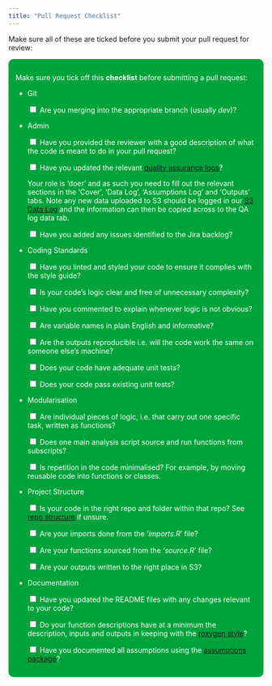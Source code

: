 ```yaml
---
title: "Pull Request Checklist"
---
```


Make sure all of these are ticked before you submit your pull request for review:

::: {style="background-color: #00a33b;
            color: white;
            padding: 1em;
            border-radius: 10px;"}
Make sure you tick off this **checklist** before submitting a pull request:

-   Git

    <input type="checkbox"> Are you merging into the appropriate branch (usually *dev*)?

-   Admin

    <input type="checkbox"> Have you provided the reviewer with a good description of what the code is meant to do in your pull request?

    <input type="checkbox"> Have you updated the relevant [quality assurance logs](https://defra.sharepoint.com/teams/Team1478/Extended%20Producer%20Responsibility%20for%20Packaging/Forms/AllItems.aspx?csf=1&web=1&e=77PIAm&xsdata=MDV8MDF8fGVmMDUxZTI0M2UzMDQyMGQxYjdkMDhkYmNlZjdmNmVhfDc3MGEyNDUwMDIyNzRjNjI5MGM3NGUzODUzN2YxMTAyfDB8MHw2MzgzMzEzMzY1OTc4Mzg3MTd8VW5rbm93bnxWR1ZoYlhOVFpXTjFjbWwwZVZObGNuWnBZMlY4ZXlKV0lqb2lNQzR3TGpBd01EQWlMQ0pRSWpvaVYybHVNeklpTENKQlRpSTZJazkwYUdWeUlpd2lWMVFpT2pFeGZRPT18MXxMMk5vWVhSekx6RTVPakZoTVdRd056STNZelExTXpSaU5UVmhOVEJsWlRNNVpHSTFOVGc1WWpneFFIUm9jbVZoWkM1Mk1pOXRaWE56WVdkbGN5OHhOamszTlRNMk9EVTVORGsxfDA0YjRiYjU2MzdhMzRjYjUxYjdkMDhkYmNlZjdmNmVhfGNmYzQ5YjQ2MGE1ODQzZDc5YzdkYmVlY2QxYjBhYzY4&sdata=YVFjcG55cWNSNnk1cmlDSk9xNzhNNURzd0tCRnhZNzJKZUFSbG52OVZMTT0%3D&ovuser=770a2450%2D0227%2D4c62%2D90c7%2D4e38537f1102%2CJacob%2EBillingham%40defra%2Egov%2Euk&OR=Teams%2DHL&CT=1697538108978&clickparams=eyJBcHBOYW1lIjoiVGVhbXMtRGVza3RvcCIsIkFwcFZlcnNpb24iOiIyNy8yMzA5MDExMjI3OCIsIkhhc0ZlZGVyYXRlZFVzZXIiOmZhbHNlfQ%3D%3D&cid=22c09b0c%2D5d1a%2D4bfc%2D9011%2D4b821c8b4eb1&FolderCTID=0x0120009DD0451A50BCD14598E383179B1663D1&id=%2Fteams%2FTeam1478%2FExtended%20Producer%20Responsibility%20for%20Packaging%2F15%20Fees%20and%20Payments%20Calculator%20%28FPC%29%2F18%20Module%20B1%20%2D%20LA%20FNCs%2F04%20Bottom%2Dup%20Modelling%2FQA%20Logs&viewid=ec0dda87%2Dc649%2D45d1%2Da9f9%2D150ad0e349b4)?

    Your role is 'doer' and as such you need to fill out the relevant sections in the 'Cover', 'Data Log', 'Assumptions Log' and 'Outputs' tabs. Note any new data uploaded to S3 should be logged in our [S3 Data Log](https://defra.sharepoint.com/:x:/r/teams/Team1478/_layouts/15/Doc.aspx?sourcedoc=%7B2FCDCE89-3F0D-41DD-B451-CB0D77D8DA26%7D&file=Data%20Log%20Ranch_479.xlsx&action=default&mobileredirect=true) and the information can then be copied across to the QA log data tab.

    <input type="checkbox"> Have you added any issues identified to the Jira backlog?

-   Coding Standards

    <input type="checkbox"> Have you linted and styled your code to ensure it complies with the style guide?

    <input type="checkbox"> Is your code's logic clear and free of unnecessary complexity?

    <input type="checkbox"> Have you commented to explain whenever logic is not obvious?

    <input type="checkbox"> Are variable names in plain English and informative?

    <input type="checkbox"> Are the outputs reproducible i.e. will the code work the same on someone else's machine?
    
    <input type="checkbox"> Does your code have adequate unit tests?

    <input type="checkbox"> Does your code pass existing unit tests?

-   Modularisation

    <input type="checkbox"> Are individual pieces of logic, i.e. that carry out one specific task, written as functions?

    <input type="checkbox"> Does one main analysis script source and run functions from subscripts?

    <input type="checkbox"> Is repetition in the code minimalised? For example, by moving reusable code into functions or classes.

-   Project Structure

    <input type="checkbox"> Is your code in the right repo and folder within that repo? See [repo structure](codingrepositorystructure.html) if unsure.

    <input type="checkbox"> Are your imports done from the '*imports.R*' file?
    
    <input type="checkbox"> Are your functions sourced from the '*source.R*' file?

    <input type="checkbox"> Are your outputs written to the right place in S3?

-   Documentation

    <input type="checkbox"> Have you updated the README files with any changes relevant to your code?
    
    <input type="checkbox"> Do your function descriptions have at a minimum the description, inputs and outputs in keeping with the [roxygen style](https://cran.r-project.org/web/packages/roxygen2/vignettes/rd.html)?

    <input type="checkbox"> Have you documented all assumptions using the [assumptions package](https://assumptions.readthedocs.io/en/latest/index.html)?


:::
